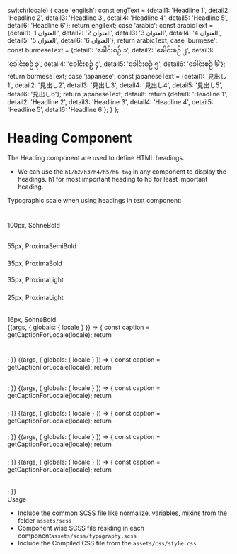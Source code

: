
  switch(locale) {
    case 'english': const engText = {detail1: 'Headline 1', detail2: 'Headline 2', detail3: 'Headline 3', detail4: 'Headline 4', detail5: 'Headline 5', detail6: 'Headline 6'}; return engText;
    case 'arabic': const arabicText = {detail1: 'العنوان 1.', detail2: 'العنوان 2', detail3: 'العنوان 3', detail4: 'العنوان 4', detail5: 'العنوان 5', detail6: 'العنوان 6'}; return arabicText;
    case 'burmese': const burmeseText = {detail1: 'ခေါင်းစဉ် ၁', detail2: 'ခေါင်းစဉ် ၂', detail3: 'ခေါင်းစဉ် ၃', detail4: 'ခေါင်းစဉ် ၄', detail5: 'ခေါင်းစဉ် ၅', detail6: 'ခေါင်းစဉ် ၆'}; return burmeseText;
    case 'japanese': const japaneseText = {detail1: '見出し1', detail2: '見出し2', detail3: '見出し3', detail4: '見出し4', detail5: '見出し5', detail6: '見出し6'}; return japaneseText;
    default:
      return {detail1: 'Headline 1', detail2: 'Headline 2', detail3: 'Headline 3', detail4: 'Headline 4', detail5: 'Headline 5', detail6: 'Headline 6'};
  }
};

<Meta title="Atoms/Base Typography/Heading"  />

<style>{`
  div#story--atoms-base-typography-heading--h-1, div#story--atoms-base-typography-heading--h-2, div#story--atoms-base-typography-heading--h-3, div#story--atoms-base-typography-heading--h-4, div#story--atoms-base-typography-heading--h-5, div#story--atoms-base-typography-heading--h-6 {
    display: none;
  }
  .atoms__heading--wrapper {
    box-shadow: 0 1px 8px rgb(0 0 0 / 15%);
    box-sizing: inherit;
    width: 100%;
    padding: 10px;
  }
  .heading__label {
    color: rgb(169, 169, 169);
  }
  .heading__item {
    padding: 20px;
  }
  .subheading {
    font-weight: 700;
    font-size: 18px;
    color: #666;
    letter-spacing: 1.5px;
    line-height: 24px;
    margin-bottom: 12px;
    margin-top: 40px;
  }  

`}</style>
# Heading Component
The Heading component are used to define HTML headings.
<ul>
  <li>We can use the <code>h1/h2/h3/h4/h5/h6 tag</code> in any component to display the headings. h1 for most important heading to h6 for least important heading.</li>
</ul>

Typographic scale when using headings in text component:
<div class="atoms__heading--wrapper">
  <div class="heading__item">
    <H1 label="Headline 1"></H1>
    <div class="heading__label">100px, SohneBold</div>
  </div>
  <div class="heading__item">
    <H2 label="Headline 2"></H2>
    <div class="heading__label">55px, ProximaSemiBold</div>
  </div>
    <div class="heading__item">
    <H3 label="Headline 3"></H3>
    <div class="heading__label">35px, ProximaBold</div>
  </div>
    <div class="heading__item">
    <H4 label="Headline 4"></H4>
    <div class="heading__label">35px, ProximaLight</div>
  </div>
    <div class="heading__item">
    <H5 label="Headline 5"></H5>
    <div class="heading__label">25px, ProximaLight</div>
  </div>
    <div class="heading__item">
    <H6 label="Headline 6"></H6>
    <div class="heading__label">16px, SohneBold</div>
  </div>
</div>

<Story name="H1">
  {(args, { globals: { locale } }) => {
    const caption = getCaptionForLocale(locale);
    return <H1 label={caption.detail1} ></H1>;
  }}
</Story>

<Story name="H2">
  {(args, { globals: { locale } }) => {
    const caption = getCaptionForLocale(locale);
    return <H2 label={caption.detail2} ></H2>;
  }}
</Story>

<Story name="H3">
  {(args, { globals: { locale } }) => {
    const caption = getCaptionForLocale(locale);
    return <H3 label={caption.detail3} ></H3>;
  }}
</Story>

<Story name="H4">
  {(args, { globals: { locale } }) => {
    const caption = getCaptionForLocale(locale);
    return <H4 label={caption.detail4} ></H4>;
  }}
</Story>

<Story name="H5">
  {(args, { globals: { locale } }) => {
    const caption = getCaptionForLocale(locale);
    return <H5 label={caption.detail5} ></H5>;
  }}
</Story>

<Story name="H6">
  {(args, { globals: { locale } }) => {
    const caption = getCaptionForLocale(locale);
    return <H6 label={caption.detail6} ></H6>;
  }}
</Story>

<div className="subheading">Usage</div>
<ul>
  <li>Include the common SCSS file like normalize, variables, mixins from the folder <code>assets/scss</code></li>
  <li>Component wise SCSS file residing in each component<code>assets/scss/typography.scss</code></li>
  <li>Include the Compiled CSS file from the <code>assets/css/style.css</code></li>
</ul>
